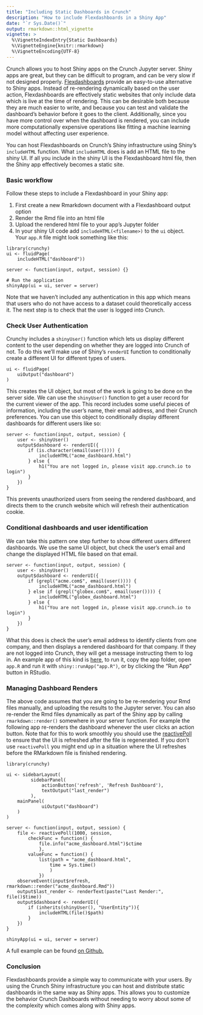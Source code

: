 ```yaml
---
title: "Including Static Dashboards in Crunch"
description: "How to include Flexdashboards in a Shiny App"
date: "`r Sys.Date()`"
output: rmarkdown::html_vignette
vignette: >
  %\VignetteIndexEntry{Static Dashboards}
  %\VignetteEngine{knitr::rmarkdown}
  %\VignetteEncoding{UTF-8}
---
```


Crunch allows you to host Shiny apps on the Crunch Jupyter server. Shiny apps are great, but they can be difficult to program, and can be very slow if not designed properly. [Flexdashboards](https://rmarkdown.rstudio.com/flexdashboard/) provide an easy-to-use alternative to Shiny apps. Instead of re-rendering dynamically based on the user action, Flexdashboards are effectively static websites that only include data which is live at the time of rendering. This can be desirable both because they are much easier to write, and because you can test and validate the dashboard's behavior before it goes to the client. Additionally, since you have more control over when the dashboard is rendered, you can include more computationally expensive operations like fitting a machine learning model without affecting user experience.

You can host Flexdashboards on Crunch's Shiny infrastructure using Shiny's `includeHTML` function. What `includeHTML` does is add an HTML file to the shiny UI. If all you include in the shiny UI is the Flexdashboard html file, then the Shiny app effectively becomes a static site. 

### Basic workflow
Follow these steps to include a Flexdashboard in your Shiny app: 

1) First create a new Rmarkdown document with a Flexdashboard output option
1) Render the Rmd file into an html file
1) Upload the rendered html file to your app's Jupyter folder
1) In your shiny UI code add `includeHTML(<filename>)` to the `ui` object. Your `app.R` file might look something like this:

```
library(crunchy)
ui <- fluidPage(
    includeHTML("dashboard"))

server <- function(input, output, session) {}

# Run the application 
shinyApp(ui = ui, server = server)
```
Note that we haven't included any authentication in this app which means that users who do not have access to a dataset could theoretically access it. The next step is to check that the user is logged into Crunch. 

### Check User Authentication

Crunchy includes a `shinyUser()` function which lets us display different content to the user depending on whether they are logged into Crunch of not. To do this we'll make use of Shiny's `renderUI` function to conditionally create a different UI for different types of users.

```
ui <- fluidPage(
    uiOutput("dashboard")
)
```

This creates the UI object, but most of the work is going to be done on the server side. We can use the `shinyUser()` function to get a user record for the current viewer of the app. This record includes some useful pieces of information, including the user's name, their email address, and their Crunch preferences. You can use this object to conditionally display different dashboards for different users like so: 

```
server <- function(input, output, session) {
    user <- shinyUser()
    output$dashboard <- renderUI({
        if (is.character(email(user()))) {
            includeHTML("acme_dashboard.html")
        } else {
            h1("You are not logged in, please visit app.crunch.io to login")
        }
    })
}
```

This prevents unauthorized users from seeing the rendered dashboard, and directs them to the crunch website which will refresh their authentication cookie. 

### Conditional dashboards and user identification

We can take this pattern one step further to show different users different dashboards. We use the same UI object, but check the user's email and change the displayed HTML file based on that email. 

```
server <- function(input, output, session) {
    user <- shinyUser()
    output$dashboard <- renderUI({
        if (grepl("acme.com$", email(user()))) {
            includeHTML("acme_dashboard.html")
        } else if (grepl("globex.com$", email(user()))) {
            includeHTML("globex_dashboard.html")
        } else {
            h1("You are not logged in, please visit app.crunch.io to login")
        }
    })
}
```
What this does is check the user's email address to identify clients from one company, and then displays a rendered dashboard for that company. If they are not logged into Crunch, they will get a message instructing them to log in. An example app of this kind is  [here](https://github.com/Crunch-io/crunchy/tree/master/inst/example_apps/rmd_dashboard_app), to run it, copy the app folder, open `app.R` and run it with `shiny::runApp("app.R")`, or by clicking the "Run App" button in RStudio. 

### Managing Dashboard Renders

The above code assumes that you are going to be re-rendering your Rmd files manually, and uploading the results to the Jupyter server. You can also re-render the Rmd files dynamically as part of the Shiny app by calling `rmarkdown::render()` somewhere in your server function. For example the following app re-renders the dashboard whenever the user clicks an action button. Note that for this to work smoothly you should use the [reactivePoll](https://shiny.rstudio.com/reference/shiny/1.0.2/reactivePoll.html) to ensure that the UI is refreshed after the file is regenerated. If you don't use `reactivePoll` you might end up in a situation where the UI refreshes before the RMarkdown file is finished rendering. 

```
library(crunchy)

ui <- sidebarLayout(
         sidebarPanel(
             actionButton('refresh', 'Refresh Dashboard'),
             textOutput("last_render")
         ),
    mainPanel(
             uiOutput("dashboard")
    )
)

server <- function(input, output, session) {
    file <- reactivePoll(1000, session,
        checkFunc = function() {
            file.info("acme_dashboard.html")$ctime
            }, 
        valueFunc = function() {
            list(path = "acme_dashboard.html",
                time = Sys.time()
                )
            })
    observeEvent(input$refresh, rmarkdown::render("acme_dashboard.Rmd"))
    output$last_render <- renderText(paste("Last Render:", file()$time))
    output$dashboard <- renderUI({
        if (inherits(shinyUser(), "UserEntity")){
            includeHTML(file()$path)
        }
    })
}

shinyApp(ui = ui, server = server)
```

A full example can be found [on Github.](https://github.com/Crunch-io/crunchy/tree/master/inst/example_apps/dynamic_render_app)

### Conclusion

Flexdashboards provide a simple way to communicate with your users. By using the Crunch Shiny infrastructure you can host and distribute static dashboards in the same way as Shiny apps. This allows you to customize the behavior Crunch Dashboards without needing to worry about some of the complexity which comes along with Shiny apps. 